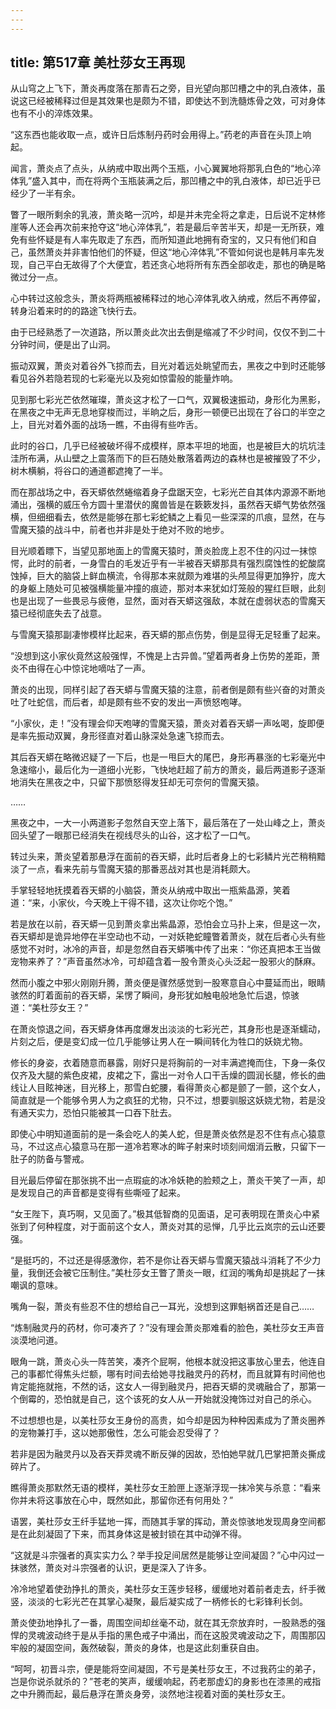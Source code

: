 ```yaml
---
---
---
```

title: 第517章 美杜莎女王再现
---



从山穹之上飞下，萧炎再度落在那青石之旁，目光望向那凹槽之中的乳白液体，虽说这已经被稀释过但是其效果也是颇为不错，即使达不到洗髓炼骨之效，可对身体也有不小的淬炼效果。

“这东西也能收取一点，或许日后炼制丹药时会用得上。”药老的声音在头顶上响起。

闻言，萧炎点了点头，从纳戒中取出两个玉瓶，小心翼翼地将那乳白色的“地心淬体乳”盛入其中，而在将两个玉瓶装满之后，那凹槽之中的乳白液体，却已近乎已经少了一半有余。

瞥了一眼所剩余的乳液，萧炎略一沉吟，却是并未完全将之拿走，日后说不定林修崖等人还会再次前来抢夺这“地心淬体乳”，若是最后辛苦半天，却是一无所获，难免有些怀疑是有人率先取走了东西，而所知道此地拥有奇宝的，又只有他们和自己，虽然萧炎并非害怕他们的怀疑，但这“地心淬体乳”不管如何说也是韩月率先发现，自己平白无故得了个大便宜，若还贪心地将所有东西全部收走，那也的确是略微过分一点。

心中转过这般念头，萧炎将两瓶被稀释过的地心淬体乳收入纳戒，然后不再停留，转身沿着来时的的路途飞快行去。

由于已经熟悉了一次道路，所以萧炎此次出去倒是缩减了不少时间，仅仅不到二十分钟时间，便是出了山洞。

振动双翼，萧炎对着谷外飞掠而去，目光对着远处眺望而去，黑夜之中到时还能够看见谷外若隐若现的七彩毫光以及宛如惊雷般的能量炸响。

见到那七彩光芒依然璀璨，萧炎这才松了一口气，双翼极速振动，身形化为黑影，在黑夜之中无声无息地穿梭而过，半晌之后，身形一顿便已出现在了谷口的半空之上，目光对着外面的战场一瞧，不由得有些咋舌。

此时的谷口，几乎已经被破坏得不成模样，原本平坦的地面，也是被巨大的坑坑洼洼所布满，从山壁之上震落而下的巨石随处散落着两边的森林也是被摧毁了不少，树木横躺，将谷口的通道都遮掩了一半。

而在那战场之中，吞天蟒依然蜷缩着身子盘踞天空，七彩光芒自其体内源源不断地涌出，强横的威压令方圆十里潜伏的魔兽皆是在簌簌发抖，虽然吞天蟒气势依然强横，但细细看去，依然是能够在那七彩蛇鳞之上看见一些深深的爪痕，显然，在与雪魔天猿的战斗中，前者也并非是处于绝对不败的地步。

目光顺着瞟下，当望见那地面上的雪魔天猿时，萧炎脸庞上忍不住的闪过一抹惊愕，此时的前者，一身雪白的毛发近乎有一半被吞天蟒那具有强烈腐蚀性的蛇酸腐蚀掉，巨大的脑袋上鲜血横流，令得那本来就颇为难堪的头颅显得更加狰狞，庞大的身躯上随处可见被强横能量冲撞的痕迹，那对本来犹如灯笼般的猩红巨眼，此刻也是出现了一些畏忌与疲倦，显然，面对吞天蟒这强敌，本就在虚弱状态的雪魔天猿已经彻底失去了战意。

与雪魔天猿那副凄惨模样比起来，吞天蟒的那点伤势，倒是显得无足轻重了起来。

“没想到这小家伙竟然这般强悍，不愧是上古异兽。”望着两者身上伤势的差距，萧炎不由得在心中惊诧地嘀咕了一声。

萧炎的出现，同样引起了吞天蟒与雪魔天猿的注意，前者倒是颇有些兴奋的对萧炎吐了吐蛇信，而后者，却是颇有些不安的发出一声愤怒咆哮。

“小家伙，走！”没有理会仰天咆哮的雪魔天猿，萧炎对着吞天蟒一声吆喝，旋即便是率先振动双翼，身形径直对着山脉深处急速飞掠而去。

其后吞天蟒在略微迟疑了一下后，也是一甩巨大的尾巴，身形再暴涨的七彩毫光中急速缩小，最后化为一道细小光影，飞快地赶超了前方的萧炎，最后两道影子逐渐地消失在黑夜之中，只留下那愤怒得发狂却无可奈何的雪魔天猿。

……

黑夜之中，一大一小两道影子忽然自天空上落下，最后落在了一处山峰之上，萧炎回头望了一眼那已经消失在视线尽头的山谷，这才松了一口气。

转过头来，萧炎望着那悬浮在面前的吞天蟒，此时后者身上的七彩鳞片光芒稍稍黯淡了一点，看来先前与雪魔天猿的那番恶战对其也是消耗颇大。

手掌轻轻地抚摸着吞天蟒的小脑袋，萧炎从纳戒中取出一瓶紫晶源，笑着道：“来，小家伙，今天晚上干得不错，这次让你吃个饱。”

若是放在以前，吞天蟒一见到萧炎拿出紫晶源，恐怕会立马扑上来，但是这一次，吞天蟒却是诡异地停在半空动也不动，一对妖艳蛇瞳瞥着萧炎，就在后者心头有些感觉不对时，冰冷的声音，却是忽然自吞天蟒嘴中传了出来：“你还真把本王当做宠物来养了？”声音虽然冰冷，可却蕴含着一股令萧炎心头泛起一股邪火的酥麻。

然而小腹之中邪火刚刚升腾，萧炎便是骤然感觉到一股寒意自心中蔓延而出，眼睛骇然的盯着面前的吞天蟒，呆愣了瞬间，身形犹如触电般地急忙后退，惊骇道：“美杜莎女王？”

在萧炎惊退之间，吞天蟒身体再度爆发出淡淡的七彩光芒，其身形也是逐渐蠕动，片刻之后，便是变幻成一位几乎能够让男人在一瞬间转化为牲口的妖娆尤物。

修长的身姿，衣着随意而暴露，刚好只是将胸前的一对丰满遮掩而住，下身一条仅仅齐及大腿的紫色皮裙，皮裙之下，露出一对令人口干舌燥的圆润长腿，修长的曲线让人目眩神迷，目光移上，那雪白蛇腰，看得萧炎心都是颤了一颤，这个女人，简直就是一个能够令男人为之疯狂的尤物，只不过，想要驯服这妖娆尤物，若是没有通天实力，恐怕只能被其一口吞下肚去。

即使心中明知道面前的是一条会吃人的美人蛇，但是萧炎依然是忍不住有点心猿意马，不过这点心猿意马在那一道冷若寒冰的眸子射来时顷刻间烟消云散，只留下一肚子的防备与警戒。

目光最后停留在那张挑不出一点瑕疵的冰冷妖艳的脸颊之上，萧炎干笑了一声，却是发现自己的声音都是变得有些嘶哑了起来。

“女王陛下，真巧啊，又见面了。”极其低智商的见面语，足可表明现在萧炎心中紧张到了何种程度，对于面前这个女人，萧炎对其的忌惮，几乎比云岚宗的云山还要强。

“是挺巧的，不过还是得感激你，若不是你让吞天蟒与雪魔天猿战斗消耗了不少力量，我倒还会被它压制住。”美杜莎女王瞥了萧炎一眼，红润的嘴角却是挑起了一抹嘲讽的意味。

嘴角一裂，萧炎有些忍不住的想给自己一耳光，没想到这罪魁祸首还是自己……

“炼制融灵丹的药材，你可凑齐了？”没有理会萧炎那难看的脸色，美杜莎女王声音淡漠地问道。

眼角一跳，萧炎心头一阵苦笑，凑齐个屁啊，他根本就没把这事放心里去，他连自己的事都忙得焦头烂额，哪有时间去给她寻找融灵丹的药材，而且就算有时间他也肯定能拖就拖，不然的话，这女人一得到融灵丹，把吞天蟒的灵魂融合了，那第一个倒霉的，恐怕就是自己，这个该死的女人从一开始就没掩饰过对自己的杀心。

不过想想也是，以美杜莎女王身份的高贵，如今却是因为种种因素成为了萧炎圈养的宠物兼打手，这以她那傲性，怎么可能会忍受得了？

若非是因为融灵丹以及吞天莽灵魂不断反弹的因故，恐怕她早就几巴掌把萧炎撕成碎片了。

瞧得萧炎那默然无语的模样，美杜莎女王脸匣上逐渐浮现一抹冷笑与杀意：“看来你并未将这事放在心中，既然如此，那留你还有何用处？”

语罢，美杜莎女王纤手猛地一挥，而随其手掌的挥动，萧炎惊骇地发现周身空间都是在此刻凝固了下来，而其身体这是被封锁在其中动弹不得。

“这就是斗宗强者的真实实力么？举手投足间居然是能够让空间凝固？”心中闪过一抹骇然，萧炎对斗宗强者的认识，更是深入了许多。

冷冷地望着使劲挣扎的萧炎，美杜莎女王莲步轻移，缓缓地对着前者走去，纤手微竖，淡淡的七彩光芒在其掌心凝聚，最后凝实成了一柄修长的七彩锋利长剑。

萧炎使劲地挣扎了一番，周围空间却丝毫不动，就在其无奈放弃时，一股熟悉的强悍的灵魂波动终于是从手指的黑色戒子中涌出，而在这股灵魂波动之下，周围那囚牢般的凝固空间，轰然破裂，萧炎的身体，也是这此刻重获自由。

“呵呵，初晋斗宗，便是能将空间凝固，不亏是美杜莎女王，不过我药尘的弟子，岂是你说杀就杀的？”苍老的笑声，缓缓响起，药老那虚幻的身影也在漆黑的戒指之中升腾而起，最后悬浮在萧炎身旁，淡然地注视着对面的美杜莎女王。